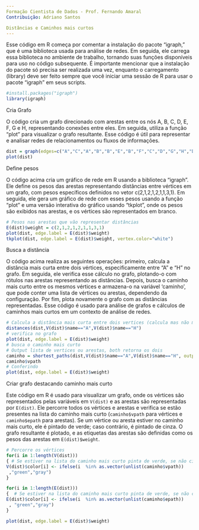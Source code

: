 ---
Formação Cientista de Dados - Prof. Fernando Amaral
Contribuição: Adriano Santos

Distâncias e Caminhos mais curtos
---

Esse código em R começa por comentar a instalação do pacote "igraph," que é uma biblioteca usada para análise de redes. Em seguida, ele carrega essa biblioteca no ambiente de trabalho, tornando suas funções disponíveis para uso no código subsequente. É importante mencionar que a instalação do pacote só precisa ser realizada uma vez, enquanto o carregamento (library) deve ser feito sempre que você iniciar uma sessão de R para usar o pacote "igraph" em seus scripts.

```{r}
#install.packages("igraph")
library(igraph)
```

Cria Grafo

O código cria um grafo direcionado com arestas entre os nós A, B, C, D, E, F, G e H, representando conexões entre eles. Em seguida, utiliza a função "plot" para visualizar o grafo resultante. Esse código é útil para representar e analisar redes de relacionamentos ou fluxos de informações.

```{r}
dist = graph(edges=c("A","C","A","B","B","E","B","F","C","D","G","H","D","H","E","H","F","G"),directed=TRUE)
plot(dist)
```

Define pesos

O código acima cria um gráfico de rede em R usando a biblioteca "igraph". Ele define os pesos das arestas representando distâncias entre vértices em um grafo, com pesos específicos definidos no vetor c(2,1,2,1,2,1,1,3,1). Em seguida, ele gera um gráfico de rede com esses pesos usando a função "plot" e uma versão interativa do gráfico usando "tkplot", onde os pesos são exibidos nas arestas, e os vértices são representados em branco.

```{r}
# Pesos nas arestas que vão representar distâncias
E(dist)$weight = c(2,1,2,1,2,1,1,3,1)
plot(dist, edge.label = E(dist)$weight)
tkplot(dist, edge.label = E(dist)$weight, vertex.color="white")
```

Busca a distância

O código acima realiza as seguintes operações: primeiro, calcula a distância mais curta entre dois vértices, especificamente entre "A" e "H" no grafo. Em seguida, ele verifica esse cálculo no grafo, plotando-o com rótulos nas arestas representando as distâncias. Depois, busca o caminho mais curto entre os mesmos vértices e armazena-o na variável 'caminho', que pode conter uma lista de vértices ou arestas, dependendo da configuração. Por fim, plota novamente o grafo com as distâncias representadas. Esse código é usado para análise de grafos e cálculos de caminhos mais curtos em um contexto de análise de redes.

```{r}
# Calcula a distância mais curta entre dois vertices (calcula mas não mostra caminho)
distances(dist,V(dist)$name=="A",V(dist)$name=="H")
# verifica no grafo
plot(dist, edge.label = E(dist)$weight)
# busca o caminho mais curto
# Output lista de vertices ou arestas, both retorna os dois
caminho = shortest_paths(dist,V(dist)$name=="A",V(dist)$name=="H", output=c("both"))
caminho$vpath
# Conferindo
plot(dist, edge.label = E(dist)$weight)
```

Criar grafo destacando caminho mais curto

Este código em R é usado para visualizar um grafo, onde os vértices são representados pelas variáveis em `V(dist)` e as arestas são representadas por `E(dist)`. Ele percorre todos os vértices e arestas e verifica se estão presentes na lista do caminho mais curto (`caminho$vpath` para vértices e `caminho$epath` para arestas). Se um vértice ou aresta estiver no caminho mais curto, ele é pintado de verde; caso contrário, é pintado de cinza. O grafo resultante é plotado, e as etiquetas das arestas são definidas como os pesos das arestas em `E(dist)$weight`.

```{r}
# Percorre os vértices
for(i in 1:length(V(dist)))
{ # Se estiver na lista do caminho mais curto pinta de verde, se não cinza
V(dist)$color[i] <- ifelse(i  %in% as.vector(unlist(caminho$vpath))
 ,"green","gray")
}

for(i in 1:length(E(dist)))
{  # Se estiver na lista do caminho mais curto pinta de verde, se não cinza
E(dist)$color[i] <- ifelse(i  %in% as.vector(unlist(caminho$epath))
 , "green","gray")
}

plot(dist, edge.label = E(dist)$weight)
```

